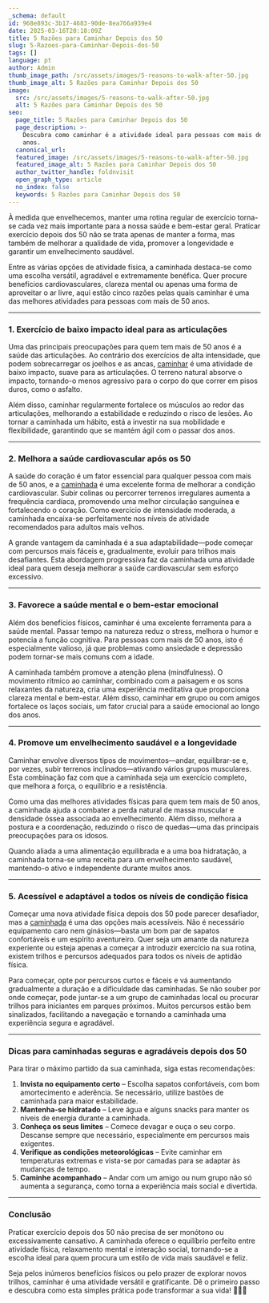 ```yaml
---
_schema: default
id: 968e893c-3b17-4683-90de-8ea766a939e4
date: 2025-03-16T20:18:09Z
title: 5 Razões para Caminhar Depois dos 50
slug: 5-Razoes-para-Caminhar-Depois-dos-50
tags: []
language: pt
author: Admin
thumb_image_path: /src/assets/images/5-reasons-to-walk-after-50.jpg
thumb_image_alt: 5 Razões para Caminhar Depois dos 50
image:
  src: /src/assets/images/5-reasons-to-walk-after-50.jpg
  alt: 5 Razões para Caminhar Depois dos 50
seo:
  page_title: 5 Razões para Caminhar Depois dos 50
  page_description: >-
    Descubra como caminhar é a atividade ideal para pessoas com mais de 50
    anos. 
  canonical_url:
  featured_image: /src/assets/images/5-reasons-to-walk-after-50.jpg
  featured_image_alt: 5 Razões para Caminhar Depois dos 50
  author_twitter_handle: foldnvisit
  open_graph_type: article
  no_index: false
  keywords: 5 Razões para Caminhar Depois dos 50
---
```

À medida que envelhecemos, manter uma rotina regular de exercício torna-se cada vez mais importante para a nossa saúde e bem-estar geral. Praticar exercício depois dos 50 não se trata apenas de manter a forma, mas também de melhorar a qualidade de vida, promover a longevidade e garantir um envelhecimento saudável.

Entre as várias opções de atividade física, a caminhada destaca-se como uma escolha versátil, agradável e extremamente benéfica. Quer procure benefícios cardiovasculares, clareza mental ou apenas uma forma de aproveitar o ar livre, aqui estão cinco razões pelas quais caminhar é uma das melhores atividades para pessoas com mais de 50 anos.

---

### **1\. Exercício de baixo impacto ideal para as articulações**

Uma das principais preocupações para quem tem mais de 50 anos é a saúde das articulações. Ao contrário dos exercícios de alta intensidade, que podem sobrecarregar os joelhos e as ancas, [caminhar](https://topwalkingtoursportugal.com/pt/) é uma atividade de baixo impacto, suave para as articulações. O terreno natural absorve o impacto, tornando-o menos agressivo para o corpo do que correr em pisos duros, como o asfalto.

Além disso, caminhar regularmente fortalece os músculos ao redor das articulações, melhorando a estabilidade e reduzindo o risco de lesões. Ao tornar a caminhada um hábito, está a investir na sua mobilidade e flexibilidade, garantindo que se mantém ágil com o passar dos anos.

---

### **2\. Melhora a saúde cardiovascular após os 50**

A saúde do coração é um fator essencial para qualquer pessoa com mais de 50 anos, e a [caminhada](https://topwalkingtoursportugal.com/pt/) é uma excelente forma de melhorar a condição cardiovascular. Subir colinas ou percorrer terrenos irregulares aumenta a frequência cardíaca, promovendo uma melhor circulação sanguínea e fortalecendo o coração. Como exercício de intensidade moderada, a caminhada encaixa-se perfeitamente nos níveis de atividade recomendados para adultos mais velhos.

A grande vantagem da caminhada é a sua adaptabilidade—pode começar com percursos mais fáceis e, gradualmente, evoluir para trilhos mais desafiantes. Esta abordagem progressiva faz da caminhada uma atividade ideal para quem deseja melhorar a saúde cardiovascular sem esforço excessivo.

---

### **3\. Favorece a saúde mental e o bem-estar emocional**

Além dos benefícios físicos, caminhar é uma excelente ferramenta para a saúde mental. Passar tempo na natureza reduz o stress, melhora o humor e potencia a função cognitiva. Para pessoas com mais de 50 anos, isto é especialmente valioso, já que problemas como ansiedade e depressão podem tornar-se mais comuns com a idade.

A caminhada também promove a atenção plena (mindfulness). O movimento rítmico ao caminhar, combinado com a paisagem e os sons relaxantes da natureza, cria uma experiência meditativa que proporciona clareza mental e bem-estar. Além disso, caminhar em grupo ou com amigos fortalece os laços sociais, um fator crucial para a saúde emocional ao longo dos anos.

---

### **4\. Promove um envelhecimento saudável e a longevidade**

Caminhar envolve diversos tipos de movimentos—andar, equilibrar-se e, por vezes, subir terrenos inclinados—ativando vários grupos musculares. Esta combinação faz com que a caminhada seja um exercício completo, que melhora a força, o equilíbrio e a resistência.

Como uma das melhores atividades físicas para quem tem mais de 50 anos, a caminhada ajuda a combater a perda natural de massa muscular e densidade óssea associada ao envelhecimento. Além disso, melhora a postura e a coordenação, reduzindo o risco de quedas—uma das principais preocupações para os idosos.

Quando aliada a uma alimentação equilibrada e a uma boa hidratação, a caminhada torna-se uma receita para um envelhecimento saudável, mantendo-o ativo e independente durante muitos anos.

---

### **5\. Acessível e adaptável a todos os níveis de condição física**

Começar uma nova atividade física depois dos 50 pode parecer desafiador, mas a [caminhada](https://topwalkingtoursportugal.com/pt/) é uma das opções mais acessíveis. Não é necessário equipamento caro nem ginásios—basta um bom par de sapatos confortáveis e um espírito aventureiro. Quer seja um amante da natureza experiente ou esteja apenas a começar a introduzir exercício na sua rotina, existem trilhos e percursos adequados para todos os níveis de aptidão física.

Para começar, opte por percursos curtos e fáceis e vá aumentando gradualmente a duração e a dificuldade das caminhadas. Se não souber por onde começar, pode juntar-se a um grupo de caminhadas local ou procurar trilhos para iniciantes em parques próximos. Muitos percursos estão bem sinalizados, facilitando a navegação e tornando a caminhada uma experiência segura e agradável.

---

### **Dicas para caminhadas seguras e agradáveis depois dos 50**

Para tirar o máximo partido da sua caminhada, siga estas recomendações:

1. **Invista no equipamento certo** – Escolha sapatos confortáveis, com bom amortecimento e aderência. Se necessário, utilize bastões de caminhada para maior estabilidade.
2. **Mantenha-se hidratado** – Leve água e alguns snacks para manter os níveis de energia durante a caminhada.
3. **Conheça os seus limites** – Comece devagar e ouça o seu corpo. Descanse sempre que necessário, especialmente em percursos mais exigentes.
4. **Verifique as condições meteorológicas** – Evite caminhar em temperaturas extremas e vista-se por camadas para se adaptar às mudanças de tempo.
5. **Caminhe acompanhado** – Andar com um amigo ou num grupo não só aumenta a segurança, como torna a experiência mais social e divertida.

---

### **Conclusão**

Praticar exercício depois dos 50 não precisa de ser monótono ou excessivamente cansativo. A caminhada oferece o equilíbrio perfeito entre atividade física, relaxamento mental e interação social, tornando-se a escolha ideal para quem procura um estilo de vida mais saudável e feliz.

Seja pelos inúmeros benefícios físicos ou pelo prazer de explorar novos trilhos, caminhar é uma atividade versátil e gratificante. Dê o primeiro passo e descubra como esta simples prática pode transformar a sua vida! 🚶‍♂️💚

&nbsp;